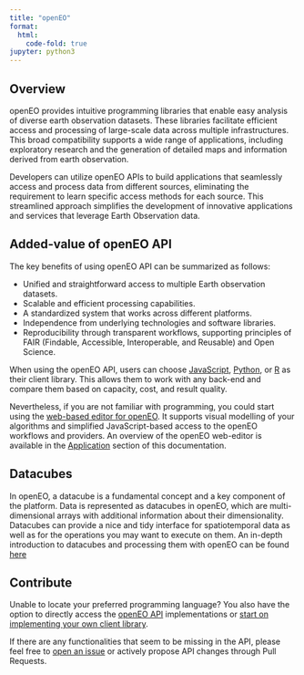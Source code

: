 ```yaml
---
title: "openEO"
format:
  html:
    code-fold: true
jupyter: python3
---
```


## Overview

openEO provides intuitive programming libraries that enable easy analysis of diverse earth observation datasets. These libraries facilitate efficient access and processing of large-scale data across multiple infrastructures. This broad compatibility supports a wide range of applications, including exploratory research and the generation of detailed maps and information derived from earth observation.

Developers can utilize openEO APIs to build applications that seamlessly access and process data from different sources, eliminating the requirement to learn specific access methods for each source. This streamlined approach simplifies the development of innovative applications and services that leverage Earth Observation data.

## Added-value of openEO API

The key benefits of using openEO API can be summarized as follows:

* Unified and straightforward access to multiple Earth observation datasets.
* Scalable and efficient processing capabilities.
* A standardized system that works across different platforms.
* Independence from underlying technologies and software libraries.
* Reproducibility through transparent workflows, supporting principles of FAIR (Findable, Accessible, Interoperable, and Reusable) and Open Science.

When using the openEO API, users can choose [JavaScript](JavaScript_Client/JavaScript.qmd), [Python](Python_Client/Python.qmd), or [R](R_Client/R.qmd) as their client library. This allows them to work with any back-end and compare them based on capacity, cost, and result quality.

Nevertheless, if you are not familiar with programming, you could start using the [web-based editor for openEO](#). It supports visual modelling of your algorithms and simplified JavaScript-based access to the openEO workflows and providers. An overview of the openEO web-editor is available in the [Application](https://documentation.dataspace.copernicus.eu/Applications.html) section of this documentation. 

## Datacubes

In openEO, a datacube is a fundamental concept and a key component of the platform. Data is represented as datacubes in openEO, which are multi-dimensional arrays with additional information about their dimensionality. Datacubes can provide a nice and tidy interface for spatiotemporal data as well as for the operations you may want to execute on them. An in-depth introduction to datacubes and processing them with openEO can be found [here](https://openeo.org/documentation/1.0/datacubes.html){target='_blank'}

## Contribute

Unable to locate your preferred programming language? You also have the option to directly access the [openEO API](https://openeo.org/documentation/1.0/developers/api/reference.html){target='_blank'} implementations or [start on implementing your own client library](https://openeo.org/documentation/1.0/developers/clients/getting-started.html#client-library-developers){target='_blank'}.

If there are any functionalities that seem to be missing in the API, please feel free to [open an issue](https://helpcenter.dataspace.copernicus.eu/hc/en-gb/requests/new){target='_blank'} or actively propose API changes through Pull Requests.
